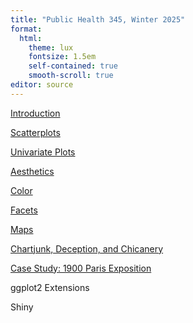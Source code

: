 ```yaml
---
title: "Public Health 345, Winter 2025"
format: 
  html:
    theme: lux
    fontsize: 1.5em
    self-contained: true
    smooth-scroll: true
editor: source
---
```


<!---
--->

[Introduction](https://psboonstra.github.io/PH345_W2025/Slides/Introduction/Introduction.html#/title-slide)

[Scatterplots](https://psboonstra.github.io/PH345_W2025/Slides/Scatterplots/Scatterplots.html#/title-slide)

[Univariate Plots](https://psboonstra.github.io/PH345_W2025/Slides/Histograms/Histograms#/title-slide)

[Aesthetics](https://psboonstra.github.io/PH345_W2025/Slides/Aesthetics/Aesthetics#/title-slide)

[Color](https://psboonstra.github.io/PH345_W2025/Slides/Color/Color#/title-slide)

[Facets](https://psboonstra.github.io/PH345_W2025/Slides/Facets/Facets#/title-slide)

[Maps](https://psboonstra.github.io/PH345_W2025/Slides/Maps/Maps#/title-slide)

[Chartjunk, Deception, and Chicanery](https://psboonstra.github.io/PH345_W2025/Slides/Chartjunk/Chartjunk#/title-slide)

[Case Study: 1900 Paris Exposition](https://psboonstra.github.io/PH345_W2025/Slides/ParisExposition/ParisExposition#/title-slide)

ggplot2 Extensions

Shiny
